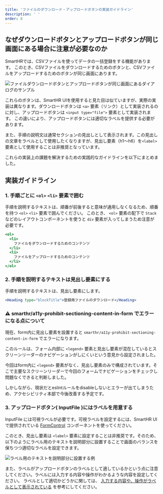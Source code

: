 ```yaml
---
title: 'ファイルのダウンロード・アップロードボタンの実装ガイドライン'
description: ' '
order: 8
---
```


## なぜダウンロードボタンとアップロードボタンが同じ画面にある場合に注意が必要なのか

SmartHRでは、CSVファイルを使ってデータの一括登録をする機能があります。
このとき、CSVファイルをダウンロードするためのボタンと、CSVファイルをアップロードするためのボタンが同じ画面にあります。

![ファイルダウンロードボタンとアップロードボタンが同じ画面にあるダイアログのサンプル](./images/csv-dialog-sample.png)

これらのボタンは、SmartHR UIを使用すると見た目は似ていますが、実際の実装は異なります。ダウンロードボタンは `<a>` 要素（リンク）として実装されるのに対し、アップロードボタンは `<input type="file">` 要素として実装されます。
この違いにより、アップロードボタンには適切なラベルを提供する必要があります。

また、手順の説明文は通常セクションの見出しとして表示されます。この見出しの文章をラベルとして使用したくなりますが、見出し要素（h1〜h6）を`<label>`要素として使用することは非推奨となっています。

これらの実装上の課題を解決するための実践的なガイドラインを以下にまとめました。


## 実装ガイドライン

### 1. 手順ごとに `<ol>` `<li>` 要素で囲む

手順を説明するテキストは、順番が前後すると意味が通用しなくなるため、順番を持つ `<ol>` `<li>` 要素で囲んでください。
このとき、 `<ol>` 要素の配下で `Stack` などのレイアウトコンポーネントを使うと `div` 要素が入ってしまうため注意が必要です。

```jsx
<ol>
  <li>
    ファイルをダウンロードするためのコンテンツ
  </li>
  <li>
    ファイルをアップロードするためのコンテンツ
  </li>
</ol>
```

### 2. 手順を説明するテキストは見出し要素にする

手順を説明するテキストは、見出し要素にします。

```jsx
<Heading type="blockTitle">登録用ファイルのダウンロード</Heading>
```

### :warning: smarthr/a11y-prohibit-sectioning-content-in-form でエラーになる点について

現在、form内に見出し要素を設置すると `smarthr/a11y-prohibit-sectioning-content-in-form` でエラーになります。

このルールは、フォーム内部に `<legend>` 要素と見出し要素が混在しているとスクリーンリーダーのナビゲーションがしにくいという意見から設定されました。

今回はform内に `<legend>` 要素がなく、見出し要素のみで構成されています。そこで主要なスクリーンリーダーで今回のフォームでナビゲーションをチェックし問題なくできると判断しました。

しかしながら、現状だとeslintルールをdisableしないとエラーが出てしまうため、アクセシビリティ本部で今後改善する予定です。


### 3. アップロードボタン( InputFile )にはラベルを用意する

InputFile には可視ラベルが必要です。可視ラベルを設定するには、SmartHR UIで提供されている [FormControl](/products/components/form-control/) コンポーネントを使ってください。

このとき、見出し要素は `<label>` 要素に設定することは非推奨です。そのため、以下のようにラベル用のテキストを説明部分に設置することで画面のバランスを保ちつつ適切なラベルを設定できます。

![ラベル用のテキストを説明部分に設置する例](./images/csv-dialog-with-label-sample.png)

また、ラベルがアップロードボタンのラベルとして適しているかという点に注意してください。ラベルには入力する内容や操作がわかるような内容を設定してください。
ラベルとして適切かどうかに関しては、 [入力する内容や、操作がラベルとして表示されている](/accessibility/check-list/label/) を参考にしてください。



